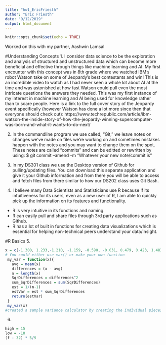 ---
title: "hw1_EricFriesth"
author: "Eric Friesth"
date: "9/12/2019"
output: html_document
---

```{r setup, include=FALSE}
knitr::opts_chunk$set(echo = TRUE)
```

Worked on this with my partner, Aashwin Lamsal

#Understanding Concepts
1. I consider data science to be the exploration and analysis of structured and unstructured data which can become more beneficial and effective through things like machine learning and AI. My first encounter with this concept was in 8th grade where we watched IBM's robot Watson take on some of Jeopardy's best contestants and win! This is an incredible video to watch as I had never seen a whole lot about AI at the time and was astonished at how fast Watson could pull even the most intricate questions the answers they needed. This was my first instance of my interest in machine learning and AI being used for knowledge rather than to scare people. Here is a link to the full cover story of the Jeopardy event specifically (however Watson has done a lot more since then that everyone should check out): https://www.techrepublic.com/article/ibm-watson-the-inside-story-of-how-the-jeopardy-winning-supercomputer-was-born-and-what-it-wants-to-do-next/ 

2. In the commandline program we use called, "Git," we leave notes on changes we've made on files we're working on and sometimes mistakes happen with the notes and you may want to change them on the spot. These notes are called "commits" and can be editted or rewritten by using:
$ git commit --amend -m "Whatever your new note/commit is"

3. In my DS301 class we use the Desktop version of Github for pulling/updating files. You can download this separate application and give it your Github information and from there you will be able to access and fetch files from there similar to how our DS202 class uses Git Bash.

4. I believe many Data Scientists and Statisticians use R because if its intuitiveness for its users, even as a new user of R, I am able to quickly pick up the information on its features and functionality.
+ R is very intuitive in its functions and naming.
+ R can easily pull and share files through 3rd party applications such as Github.
+ R has a lot of built in functions for creating data visualizations which is essential for helping non-technical peers understand your data/insight.

#R Basics
5. 
```{r}
x = c(-1.308, 1.233,-1.210, -1.159, -0.590, -0.031, 0.479, 0.423, 1.483, 0.174)
# You could either use var() or make your own function
 my_var = function(x){
   avg = mean(x)
   differences = (x - avg)
   n = length(x)
   SqrDifferences = differences^2
   sum_SqrDifferences = sum(SqrDifferences)
   est = 1/(n-1)
   estVar = est * sum_SqrDifferences
   return(estVar)
 }
 my_var(x)
#created a sample variance calculator by creating the individual pieces of the equation rather than using var()

```
6. 
```{r}
high = 15
low = -10
(f - 32) * 5/9

```
























